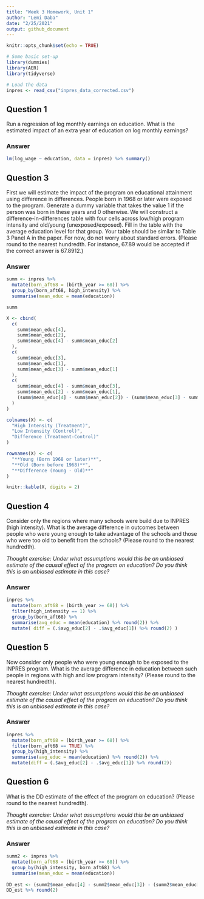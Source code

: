 ```yaml
---
title: "Week 3 Homework, Unit 1"
author: "Lemi Daba"
date: "2/25/2021"
output: github_document
---
```


```r
knitr::opts_chunk$set(echo = TRUE)
```


```r
# Some basic set-up
library(dummies)
library(AER)
library(tidyverse)

# Load the data
inpres <- read_csv("inpres_data_corrected.csv")
```

## Question 1

Run a regression of log monthly earnings on education. What is the estimated impact of an extra year of education on log monthly earnings?

### Answer

```r
lm(log_wage ~ education, data = inpres) %>% summary()
```

## Question 3

First we will estimate the impact of the program on educational attainment using difference in differences. People born in 1968 or later were exposed to the program. Generate a dummy variable that takes the value 1 if the person was born in these years and 0 otherwise. We will construct a difference-in-differences table with four cells across low/high program intensity and old/young (unexposed/exposed). Fill in the table with the average education level for that group. Your table should be similar to Table 3 Panel A in the paper. For now, do not worry about standard errors. (Please round to the nearest hundredth. For instance, 67.89 would be accepted if the correct answer is 67.8912.)


### Answer

```r
summ <- inpres %>%
  mutate(born_aft68 = (birth_year >= 68)) %>%
  group_by(born_aft68, high_intensity) %>%
  summarise(mean_educ = mean(education))

summ
```


```r
X <- cbind(
  c(
    summ$mean_educ[4],
    summ$mean_educ[2],
    summ$mean_educ[4] - summ$mean_educ[2]
  ),
  c(
    summ$mean_educ[3],
    summ$mean_educ[1],
    summ$mean_educ[3] - summ$mean_educ[1]
  ),
  c(
    summ$mean_educ[4] - summ$mean_educ[3],
    summ$mean_educ[2] - summ$mean_educ[1],
    (summ$mean_educ[4] - summ$mean_educ[2]) - (summ$mean_educ[3] - summ$mean_educ[1])
  )
)

colnames(X) <- c(
  "High Intensity (Treatment)",
  "Low Intensity (Control)",
  "Difference (Treatment-Control)"
)

rownames(X) <- c(
  "**Young (Born 1968 or later)**",
  "**Old (Born before 1968)**",
  "**Difference (Young - Old)**"
)

knitr::kable(X, digits = 2)
```


## Question 4

Consider only the regions where many schools were build due to INPRES (high intensity). What is the average difference in outcomes between people who were young enough to take advantage of the schools and those who were too old to benefit from the schools? (Please round to the nearest hundredth).

*Thought exercise: Under what assumptions would this be an unbiased estimate of the causal effect of the program on education? Do you think this is an unbiased estimate in this case?*

### Answer

```r
inpres %>% 
  mutate(born_aft68 = (birth_year >= 68)) %>% 
  filter(high_intensity == 1) %>% 
  group_by(born_aft68) %>% 
  summarise(avg_educ = mean(education) %>% round(2)) %>% 
  mutate( diff = (.$avg_educ[2] - .$avg_educ[1]) %>% round(2) )
```


## Question 5

Now consider only people who were young enough to be exposed to the INPRES program. What is the average difference in education between such people in regions with high and low program intensity? (Please round to the nearest hundredth).

*Thought exercise: Under what assumptions would this be an unbiased estimate of the causal effect of the program on education? Do you think this is an unbiased estimate in this case?*

### Answer

```r
inpres %>% 
  mutate(born_aft68 = (birth_year >= 68)) %>% 
  filter(born_aft68 == TRUE) %>% 
  group_by(high_intensity) %>% 
  summarise(avg_educ = mean(education) %>% round(2)) %>% 
  mutate(diff = (.$avg_educ[2] - .$avg_educ[1]) %>% round(2))
```


## Question 6

What is the DD estimate of the effect of the program on education? (Please round to the nearest hundredth).

*Thought exercise: Under what assumptions would this be an unbiased estimate of the causal effect of the program on education? Do you think this is an unbiased estimate in this case?*

### Answer

```r
summ2 <- inpres %>% 
  mutate(born_aft68 = (birth_year >= 68)) %>%
  group_by(high_intensity, born_aft68) %>%
  summarise(mean_educ = mean(education)) 
  
DD_est <- (summ2$mean_educ[4] - summ2$mean_educ[3]) - (summ2$mean_educ[2] - summ2$mean_educ[1])
DD_est %>% round(2)
```

















